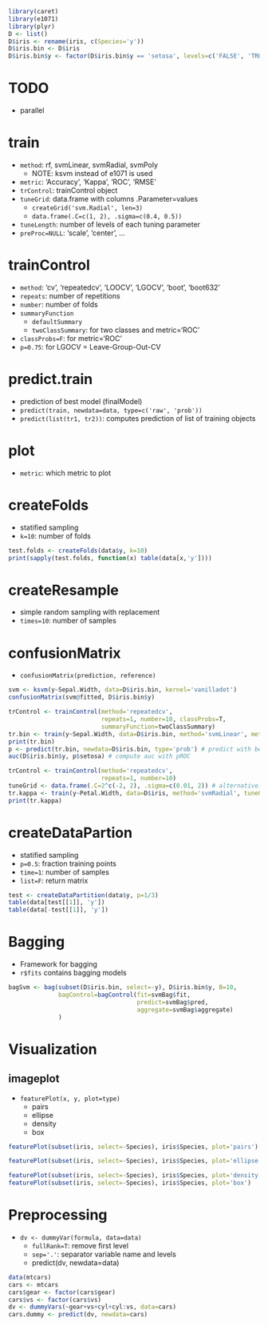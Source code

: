 ```r
library(caret)
library(e1071)
library(plyr)
D <- list()
D$iris <- rename(iris, c(Species='y'))
D$iris.bin <- D$iris
D$iris.bin$y <- factor(D$iris.bin$y == 'setosa', levels=c('FALSE', 'TRUE'), labels=c('other', 'setosa'))
```

# TODO
* parallel


# train
* `method`: rf, svmLinear, svmRadial, svmPoly
    + NOTE: ksvm instead of e1071 is used
* `metric`: 'Accuracy', 'Kappa', 'ROC', 'RMSE'
* `trControl`: trainControl object
* `tuneGrid`: data.frame with columns .Parameter=values
    + `createGrid('svm.Radial', len=3)`
    + `data.frame(.C=c(1, 2), .sigma=c(0.4, 0.5))`
* `tuneLength`: number of levels of each tuning parameter
* `preProc=NULL`: 'scale', 'center', ...

# trainControl
* `method`: 'cv', 'repeatedcv', 'LOOCV', 'LGOCV', 'boot', 'boot632'
* `repeats`: number of repetitions
* `number`: number of folds
* `summaryFunction`
    + `defaultSummary`
    + `twoClassSummary`: for two classes and metric='ROC'
* `classProbs=F`: for metric='ROC'
* `p=0.75`: for LGOCV = Leave-Group-Out-CV

# predict.train
* prediction of best model (finalModel)
* `predict(train, newdata=data, type=c('raw', 'prob'))`
* `predict(list(tr1, tr2))`: computes prediction of list of training objects

# plot
* `metric`: which metric to plot

# createFolds
* statified sampling
* `k=10`: number of folds
```r
test.folds <- createFolds(data$y, k=10)
print(sapply(test.folds, function(x) table(data[x,'y'])))
```

# createResample
* simple random sampling with replacement
* `times=10`: number of samples

# confusionMatrix
* `confusionMatrix(prediction, reference)`
```r
svm <- ksvm(y~Sepal.Width, data=D$iris.bin, kernel='vanilladot')
confusionMatrix(svm@fitted, D$iris.bin$y)
```

 

```r
trControl <- trainControl(method='repeatedcv', 
                          repeats=1, number=10, classProbs=T,
                          summaryFunction=twoClassSummary)
tr.bin <- train(y~Sepal.Width, data=D$iris.bin, method='svmLinear', metric='ROC', tuneLength=5, trControl=trControl)
print(tr.bin)
p <- predict(tr.bin, newdata=D$iris.bin, type='prob') # predict with best model
auc(D$iris.bin$y, p$setosa) # compute auc with pROC
```

```r
trControl <- trainControl(method='repeatedcv', 
                          repeats=1, number=10)
tuneGrid <- data.frame(.C=2^c(-2, 2), .sigma=c(0.01, 2)) # alternative: createGrid('svmRadial', len=3)
tr.kappa <- train(y~Petal.Width, data=D$iris, method='svmRadial', tuneGrid=tuneGrid)
print(tr.kappa)
```

# createDataPartion
* statified sampling
* `p=0.5`: fraction training points
* `time=1`: number of samples
* `list=F`: return matrix
```r
test <- createDataPartition(data$y, p=1/3)
table(data[test[[1]], 'y'])
table(data[-test[[1]], 'y'])
```

# Bagging
* Framework for bagging
* `r$fits` contains bagging models
```r
bagSvm <- bag(subset(D$iris.bin, select=-y), D$iris.bin$y, B=10,
              bagControl=bagControl(fit=svmBag$fit,
                                    predict=svmBag$pred,
                                    aggregate=svmBag$aggregate)
              )
```

# Visualization
## imageplot
* `featurePlot(x, y, plot=type)`
    + pairs
    + ellipse
    + density
    + box

```r
featurePlot(subset(iris, select=-Species), iris$Species, plot='pairs')
```
```r
featurePlot(subset(iris, select=-Species), iris$Species, plot='ellipse')
```
```r
featurePlot(subset(iris, select=-Species), iris$Species, plot='density')
featurePlot(subset(iris, select=-Species), iris$Species, plot='box')
```

# Preprocessing
* `dv <- dummyVar(formula, data=data)`
    + `fullRank=T`: remove first level
    + `sep='.'`: separator variable name and levels
    + predict(dv, newdata=data)


```r
data(mtcars)
cars <- mtcars
cars$gear <- factor(cars$gear)
cars$vs <- factor(cars$vs)
dv <- dummyVars(~gear+vs+cyl+cyl:vs, data=cars)
cars.dummy <- predict(dv, newdata=cars)
```
